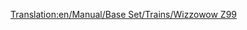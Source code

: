 [[Translation:en/Manual/Base Set/Trains/Wizzowow Z99]]
{{es/Manual/Base Set/Trains/Trenes|Imagen=[[File:en/Manual/Base Set/Trains/Wizzowowz99.png]]
|Nombre=Wizzowow Z99
|Precio=124.218 € (62.109 £)
|Velocidad=321 km/h (200 mph)
|Peso=95 t
|Potencia=5.000 CV (3.730 kW)
|Coste-anual=6.468 € (3.234 £)
|Diseño=1999
|Duración=20
|Capacidad=--
|Descripción=La única máquina monorraíl en Fantasía, mucho más fuerte que los trenes de ferrocarril convencionales de Fantasía.
|Vida-real=Ficticio.
}}